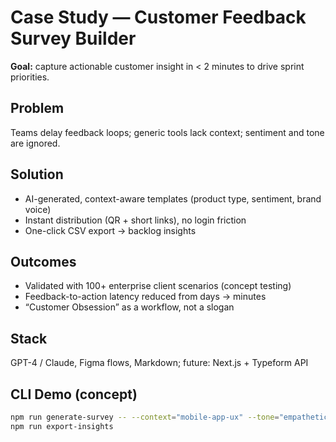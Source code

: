 # Case Study — Customer Feedback Survey Builder

**Goal:** capture actionable customer insight in < 2 minutes to drive sprint priorities.

## Problem
Teams delay feedback loops; generic tools lack context; sentiment and tone are ignored.

## Solution
- AI-generated, context-aware templates (product type, sentiment, brand voice)
- Instant distribution (QR + short links), no login friction
- One-click CSV export → backlog insights

## Outcomes
- Validated with 100+ enterprise client scenarios (concept testing)
- Feedback-to-action latency reduced from days → minutes
- “Customer Obsession” as a workflow, not a slogan

## Stack
GPT-4 / Claude, Figma flows, Markdown; future: Next.js + Typeform API

## CLI Demo (concept)
```bash
npm run generate-survey -- --context="mobile-app-ux" --tone="empathetic"
npm run export-insights
